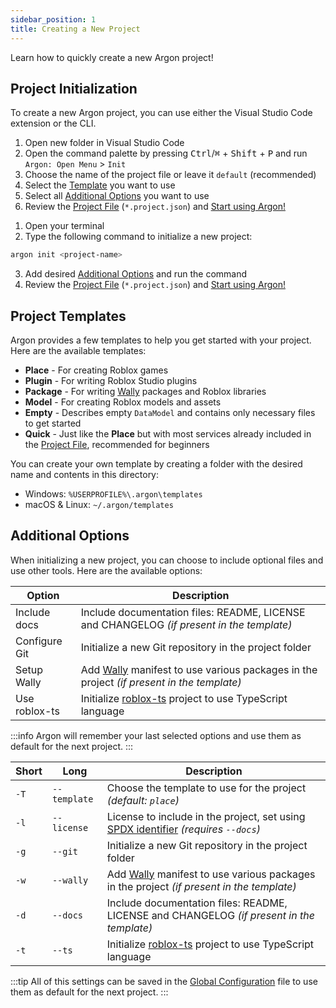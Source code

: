 ```yaml
---
sidebar_position: 1
title: Creating a New Project
---
```



Learn how to quickly create a new Argon project!

## Project Initialization

To create a new Argon project, you can use either the Visual Studio Code extension or the CLI.

<Tabs>

<TabItem label="VS Code" value="vsc">

1. Open new folder in Visual Studio Code
2. Open the command palette by pressing <kbd>Ctrl</kbd>/<kbd>⌘</kbd> + <kbd>Shift</kbd> + <kbd>P</kbd> and run `Argon: Open Menu` > `Init`
3. Choose the name of the project file or leave it `default` (recommended)
4. Select the [Template](#project-templates) you want to use
5. Select all [Additional Options](#additional-options) you want to use
6. Review the [Project File](/api/project#project-file) (`*.project.json`) and [Start using Argon!](./common-usage.mdx)

</TabItem>

<TabItem label="CLI" value="cli">

1. Open your terminal
2. Type the following command to initialize a new project:

```bash
argon init <project-name>
```

3. Add desired [Additional Options](#additional-options) and run the command
4. Review the [Project File](/api/project#project-file) (`*.project.json`) and [Start using Argon!](./advanced-usage.mdx)

</TabItem>

</Tabs>

## Project Templates

Argon provides a few templates to help you get started with your project. Here are the available templates:

- **Place** - For creating Roblox games
- **Plugin** - For writing Roblox Studio plugins
- **Package** - For writing [Wally](https://wally.run/) packages and Roblox libraries
- **Model** - For creating Roblox models and assets
- **Empty** - Describes empty `DataModel` and contains only necessary files to get started
- **Quick** - Just like the **Place** but with most services already included in the [Project File](/api/project#project-file), recommended for beginners

You can create your own template by creating a folder with the desired name and contents in this directory:

- Windows: `%USERPROFILE%\.argon\templates`
- macOS & Linux: `~/.argon/templates`

## Additional Options

When initializing a new project, you can choose to include optional files and use other tools. Here are the available options:

<Tabs>

<TabItem label="VS Code" value="vsc">

| Option        | Description                                                                                                    |
| ------------- | -------------------------------------------------------------------------------------------------------------- |
| Include docs  | Include documentation files: README, LICENSE and CHANGELOG _(if present in the template)_                      |
| Configure Git | Initialize a new Git repository in the project folder                                                          |
| Setup Wally   | Add [Wally](https://wally.run/) manifest to use various packages in the project _(if present in the template)_ |
| Use roblox-ts | Initialize [roblox-ts](https://roblox-ts.com/) project to use TypeScript language                              |

:::info
Argon will remember your last selected options and use them as default for the next project.
:::

</TabItem>

<TabItem label="CLI" value="cli">

| Short | Long         | Description                                                                                                                                                                                                                                                       |
| ----- | ------------ | ----------------------------------------------------------------------------------------------------------------------------------------------------------------------------------------------------------------------------------------------------------------- |
| `-T`  | `--template` | Choose the template to use for the project _(default: `place`)_                                                                                                                                                                                                   |
| `-l`  | `--license`  | License to include in the project, set using [SPDX identifier](https://docs.github.com/en/repositories/managing-your-repositorys-settings-and-features/customizing-your-repository/licensing-a-repository#searching-github-by-license-type) _(requires `--docs`)_ |
| `-g`  | `--git`      | Initialize a new Git repository in the project folder                                                                                                                                                                                                             |
| `-w`  | `--wally`    | Add [Wally](https://wally.run/) manifest to use various packages in the project _(if present in the template)_                                                                                                                                                    |
| `-d`  | `--docs`     | Include documentation files: README, LICENSE and CHANGELOG _(if present in the template)_                                                                                                                                                                         |
| `-t`  | `--ts`       | Initialize [roblox-ts](https://roblox-ts.com/) project to use TypeScript language                                                                                                                                                                                 |

:::tip
All of this settings can be saved in the [Global Configuration](../configuration.mdx#global-config) file to use them as default for the next project.
:::

</TabItem>

</Tabs>
